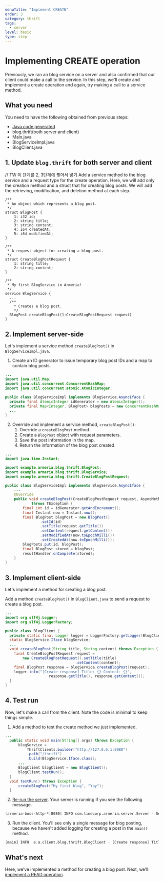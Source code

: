 ```yaml
---
menuTitle: "Implement CREATE"
order: 3
category: thrift
tags:
  - server
level: basic
type: step
---
```


# Implementing CREATE operation

Previously, we ran an blog service on a server and also confirmed that our client could make a call to the service. In this step, we'll create and implement a create operation and again, try making a call to a service method.

<TutorialSteps current={3} />

## What you need

You need to have the following obtained from previous steps:

- [Java code generated](/tutorials/thrift/blog/create-server#compile-the-thrift-file)
- blog.thrift(both server and client)
- Main.java
- BlogServiceImpl.java
- BlogClient.java


## 1. Update `blog.thrift` for both server and client 
// TW 이 단계를 2, 3단계에 찢어서 넣기
Add a service method to the blog service and a request type for the create operation. Here, we will add only the creation method and a struct that for creating blog posts. We will add the retrieving, modification, and deletion method at each step.

```thrift filename=blog.thrift
/**
 * An object which represents a blog post.
 */
struct BlogPost {
    1: i32 id;
    2: string title;
    3: string content;
    4: i64 createdAt;
    5: i64 modifiedAt;
}

/**
 * A request object for creating a blog post.
 */
struct CreateBlogPostRequest {
    1: string title;
    2: string content;
}

/**
 * My first BlogService in Armeria!
 */
service BlogService {
  ...
  /**
    * Creates a blog post.
    */
  BlogPost createBlogPost(1:CreateBlogPostRequest request)
}
```

## 2. Implement server-side

Let's implement a service method `createBlogPost()` in `BlogServiceImpl.java`.

1. Create an ID generator to issue temporary blog post IDs and a map to contain blog posts.
  ```java filename=BlogServiceImpl.java
  ...
  import java.util.Map;
  import java.util.concurrent.ConcurrentHashMap;
  import java.util.concurrent.atomic.AtomicInteger;

  public class BlogServiceImpl implements BlogService.AsyncIface {
    private final AtomicInteger idGenerator = new AtomicInteger();
    private final Map<Integer, BlogPost> blogPosts = new ConcurrentHashMap<>();
    ...
  }
  ```
2. Override and implement a service method, `createBlogPost()`:
    1. Override a `createBlogPost` method.
    2. Create a `BlogPost` object with request parameters.
    3. Save the post information in the map.
    4. Return the information of the blog post created.
  ```java filename=BlogServiceImpl.java
  ...
  import java.time.Instant;

  import example.armeria.blog.thrift.BlogPost;
  import example.armeria.blog.thrift.BlogService;
  import example.armeria.blog.thrift.CreateBlogPostRequest;

  public class BlogServiceImpl implements BlogService.AsyncIface {
      ...
      @Override
      public void createBlogPost(CreateBlogPostRequest request, AsyncMethodCallback<BlogPost> resultHandler)
              throws TException {
          final int id = idGenerator.getAndIncrement();
          final Instant now = Instant.now();
          final BlogPost blogPost = new BlogPost()
                  .setId(id)
                  .setTitle(request.getTitle())
                  .setContent(request.getContent())
                  .setModifiedAt(now.toEpochMilli())
                  .setCreatedAt(now.toEpochMilli());
          blogPosts.put(id, blogPost);
          final BlogPost stored = blogPost;
          resultHandler.onComplete(stored);
      }
  }
  ```

## 3. Implement client-side

Let's implement a method for creating a blog post.

Add a method `createBlogPost()` in `BlogClient.java` to send a request to create a blog post.
  ```java filename=BlogClient.java
  ...
  import org.slf4j.Logger;
  import org.slf4j.LoggerFactory;

  public class BlogClient {
    private static final Logger logger = LoggerFactory.getLogger(BlogClient.class);
    static BlogService.Iface blogService;
    ...
    void createBlogPost(String title, String content) throws Exception {
      final CreateBlogPostRequest request = 
          new CreateBlogPostRequest().setTitle(title)
                                  .setContent(content);
      final BlogPost response = blogService.createBlogPost(request);
      logger.info("[Create response] Title: {} Content: {}",
                      response.getTitle(), response.getContent());
    }
  }
  ```

## 4. Test run

Now, let's make a call from the client. Note the code is minimal to keep things simple.

1. Add a method to test the create method we just implemented.
  ```java filename=BlogClient.java
  ...
    public static void main(String[] args) throws Exception {
        blogService =
            ThriftClients.builder("http://127.0.0.1:8080")
            .path("/thrift")
            .build(BlogService.Iface.class);
        ...
        BlogClient blogClient = new BlogClient();
        blogClient.testRun();
    }
    void testRun() throws Exception {
        createBlogPost("My first blog", "Yay");
    }
  ```
2. [Re-run the server](/tutorials/thrift/blog/create-server#7-test-run). Your server is running if you see the following message.
  ```bash
  [armeria-boss-http-*:8080] INFO com.linecorp.armeria.server.Server - Serving HTTP at /[0:0:0:0:0:0:0:0]:8080 - http://127.0.0.1:8080/
  ```
3. Run the client. You'll see only a single message for blog posting, because we haven't added logging for creating a post in the `main()` method.
  ```bash
  [main] INFO  e.a.client.blog.thrift.BlogClient - [Create response] Title: My first blog Content: Yay
  ```

## What's next

Here, we've implemented a method for creating a blog post. Next, we'll [implement a READ operation](/tutorials/thrift/blog/implement-read).

<TutorialSteps current={3} />
